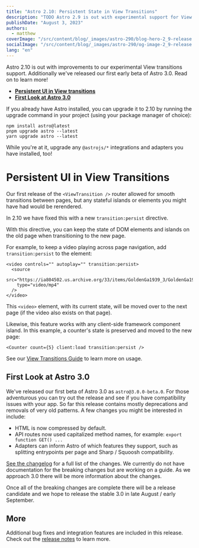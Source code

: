 ```yaml
---
title: "Astro 2.10: Persistent State in View Transitions"
description: "TODO Astro 2.9 is out with experimental support for View Transitions, allowing smooth page transitions."
publishDate: "August 3, 2023"
authors:
  - matthew
coverImage: "/src/content/blog/_images/astro-290/blog-hero-2_9-release.jpg"
socialImage: "/src/content/blog/_images/astro-290/og-image-2_9-release.jpg"
lang: "en"
---
```


Astro 2.10 is out with improvements to our experimental View transitions support. Additionally we've released our first early beta of Astro 3.0. Read on to learn more!


- **[Persistent UI in View transitions](#view-transitions-experimental)**
- **[First Look at Astro 3.0](#astro-3)**

If you already have Astro installed, you can upgrade it to 2.10 by running the upgrade command in your project (using your package manager of choice):

```
npm install astro@latest
pnpm upgrade astro --latest
yarn upgrade astro --latest
```

While you're at it, upgrade any `@astrojs/*` integrations and adapters you have installed, too!

# Persistent UI in View Transitions

Our first release of the `<ViewTransition />` router allowed for smooth transitions between pages, but any stateful islands or elements you might have had would be rerendered.

In 2.10 we have fixed this with a new `transition:persist` directive.

With this directive, you can keep the state of DOM elements and islands on the old page when transitioning to the new page.

For example, to keep a video playing across page navigation, add `transition:persist` to the element:

```astro
<video controls="" autoplay="" transition:persist>
  <source
    src="https://ia804502.us.archive.org/33/items/GoldenGa1939_3/GoldenGa1939_3_512kb.mp4"
    type="video/mp4"
  />
</video>
```

This `<video>` element, with its current state, will be moved over to the next page (if the video also exists on that page).

Likewise, this feature works with any client-side framework component island. In this example, a counter's state is preserved and moved to the new page:

```astro
<Counter count={5} client:load transition:persist />
```

See our [View Transitions Guide](https://docs.astro.build/en/guides/view-transitions/#maintaining-state) to learn more on usage.

## First Look at Astro 3.0

We've released our first beta of Astro 3.0 as `astro@3.0.0-beta.0`. For those adventurous you can try out the release and see if you have compatibility issues with your app. So far this release contains mostly deprecations and removals of very old patterns. A few changes you might be interested in include:

- HTML is now compressed by default.
- API routes now used capitalized method names, for example: `export function GET() ...`
- Adapters can inform Astro of which features they support, such as splitting entrypoints per page and Sharp / Squoosh compatibility.

[See the changelog](https://github.com/withastro/astro/blob/refs/heads/next/packages/astro/CHANGELOG.md#300-beta0) for a full list of the changes. We currently do not have documentation for the breaking changes but are working on a guide. As we approach 3.0 there will be more information about the changes.

Once all of the breaking changes are complete there will be a release candidate and we hope to release the stable 3.0 in late August / early September.

## More

Additional bug fixes and integration features are included in this release. Check out the [release notes](https://github.com/withastro/astro/pull/7714) to learn more.